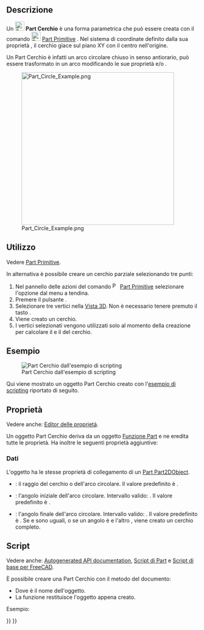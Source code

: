 <languages/>

{{Docnav/it
|[[Part_Spiral/it|Spirale]]
|[[Part_Ellipse/it|Ellisse]]
|[[Part_Workbench/it|Part]]
|IconL=Part_Spiral.svg
|IconR=Part_Ellipse.svg
|IconC=Workbench_Part.svg
}}

{{GuiCommand/it
|Name=Part_Circle
|Name/it=Part Cerchio
|MenuLocation=Parte → [[Part_Primitives/it|Crea primitive]] → Cerchio
|Workbenches=[[Part_Workbench/it|Part]], [[OpenSCAD_Workbench/it|OpenSCAD]]
|SeeAlso=[[Part_Primitives/it|Part Primitive]]
}}

<span id="Description"></span>
==Descrizione==

Un [[Image:Part_Circle.svg|24px]] '''Part Cerchio''' è una forma parametrica che può essere creata con il comando [[Image:Part_Primitives.svg|24px]] [[Part_Primitives/it|Part Primitive]] . Nel sistema di coordinate definito dalla sua proprietà {{PropertyData|Placement}}, il cerchio giace sul piano XY con il centro nell'origine.

Un Part Cerchio è infatti un arco circolare chiuso in senso antiorario, può essere trasformato in un arco modificando le sue proprietà {{PropertyData|Angle1}} e/o {{PropertyData|Angle2}}.

[[Image:Part_Circle_Example.png|400px]]

<span id="Usage"></span>
==Utilizzo==

Vedere [[Part_Primitives/it#Utilizzo|Part Primitive]].

In alternativa è possibile creare un cerchio parziale selezionando tre punti:
# Nel pannello delle azioni del comando [[Image:Part_Primitives.svg|16px]] [[Part_Primitives/it|Part Primitive]] selezionare l'opzione {{MenuCommand|[[Image:Part_Circle.svg|16px]] Cerchio}} dal menu a tendina.
# Premere il pulsante {{Button|Da tre punti}}.
# Selezionare tre vertici nella [[3D_view/it|Vista 3D]]. Non è necessario tenere premuto il tasto {{KEY|Ctrl}}.
# Viene creato un cerchio.
# I vertici selezionati vengono utilizzati solo al momento della creazione per calcolare il {{PropertyData|Radius}} e il {{PropertyData|Placement}} del cerchio.

<span id="Example"></span>
== Esempio ==

[[Image:Part_Circle_Scripting_Example.png|thumb|Part Cerchio dall'esempio di scripting]]

Qui viene mostrato un oggetto Part Cerchio creato con l'[[#Script|esempio di scripting]] riportato di seguito.

<span id="Properties"></span>
==Proprietà==

Vedere anche: [[Property_editor/it|Editor delle proprietà]].

Un oggetto Part Cerchio deriva da un oggetto [[Part_Feature/it|Funzione Part]] e ne eredita tutte le proprietà. Ha inoltre le seguenti proprietà aggiuntive:

<span id="Data"></span>
=== Dati ===

{{TitleProperty|Attachment}}

L'oggetto ha le stesse proprietà di collegamento di un [[Part_Part2DObject/it#Dati|Part Part2DObject]].

{{TitleProperty|Base}}

* {{PropertyData|Radius|Length}}: il raggio del cerchio o dell'arco circolare. Il valore predefinito è {{Value|2mm}}.
* {{PropertyData|Angle1|Angle}}: l'angolo iniziale dell'arco circolare. Intervallo valido: {{Value|0° &lt; valore &lt;&#61; 360°}}. Il valore predefinito è {{Value|0°}}.
* {{PropertyData|Angle2|Angle}}: l'angolo finale dell'arco circolare. Intervallo valido: {{Value|0° &lt; valore &lt;&#61; 360°}}. Il valore predefinito è {{Value|360°}}. Se {{PropertyData|Angle1}} e {{PropertyData|Angle2}} sono uguali, o se un angolo è {{Value|0°}} e l'altro {{Value|360°}}, viene creato un cerchio completo.

<span id="Scripting"></span>
== Script ==

Vedere anche: [https://freecad.github.io/SourceDoc/ Autogenerated API documentation], [[Part_scripting/it|Script di Part]] e [[FreeCAD_Scripting_Basics/it|Script di base per FreeCAD]].

È possibile creare una Part Cerchio con il metodo {{Incode|addObject()}} del documento:

{{Code|code=
circle = FreeCAD.ActiveDocument.addObject("Part::Circle", "myCircle")
}}

* Dove {{Incode|"myCircle"}} è il nome dell'oggetto.
* La funzione restituisce l'oggetto appena creato.

Esempio:

{{Code|code=
import FreeCAD as App

doc = App.activeDocument()

circle = doc.addObject("Part::Circle", "myCircle")
circle.Radius = 10
circle.Angle1 = 45
circle.Angle2 = 225
circle.Placement = App.Placement(App.Vector(1, 2, 3), App.Rotation(30, 45, 10))

doc.recompute()
}}


{{Docnav/it
|[[Part_Spiral/it|Spirale]]
|[[Part_Ellipse/it|Ellisse]]
|[[Part_Workbench/it|Part]]
|IconL=Part_Spiral.svg
|IconR=Part_Ellipse.svg
|IconC=Workbench_Part.svg
}}

{{Part_Tools_navi{{#translation:}}}}
{{Userdocnavi{{#translation:}}}}